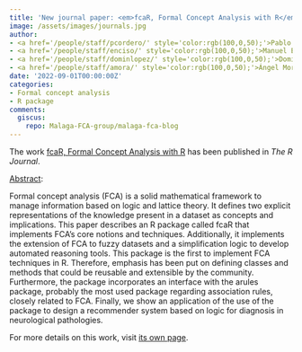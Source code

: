 ```yaml
---
title: 'New journal paper: <em>fcaR, Formal Concept Analysis with R</em>'
image: /assets/images/journals.jpg
author:
- <a href='/people/staff/pcordero/' style='color:rgb(100,0,50);'>Pablo Cordero Ortega</a>
- <a href='/people/staff/enciso/' style='color:rgb(100,0,50);'>Manuel Enciso García-Oliveros</a>
- <a href='/people/staff/dominlopez/' style='color:rgb(100,0,50);'>Domingo López Rodríguez</a>
- <a href='/people/staff/amora/' style='color:rgb(100,0,50);'>Ángel Mora Bonilla</a>
date: '2022-09-01T00:00:00Z'
categories:
- Formal concept analysis
- R package
comments:
  giscus:
    repo: Malaga-FCA-group/malaga-fca-blog
---
```


The work <u>fcaR, Formal Concept Analysis with R</u> has been published in <em><em>The R Journal</em></em>.

<u>Abstract</u>:



Formal concept analysis (FCA) is a solid mathematical framework to manage information based on logic and lattice theory. It defines two explicit representations of the knowledge present in a dataset as concepts and implications. This paper describes an R package called fcaR that implements FCA's core notions and techniques. Additionally, it implements the extension of FCA to fuzzy datasets and a simplification logic to develop automated reasoning tools. This package is the first to implement FCA techniques in R. Therefore, emphasis has been put on defining classes and methods that could be reusable and extensible by the community. Furthermore, the package incorporates an interface with the arules package, probably the most used package regarding association rules, closely related to FCA. Finally, we show an application of the use of the package to design a recommender system based on logic for diagnosis in neurological pathologies.




For more details on this work, visit <a href='/publications/journals/2022-rjournal'>its own page</a>.
